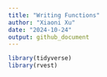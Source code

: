 ```yaml
---
title: "Writing Functions"
author: "Xiaoni Xu"
date: "2024-10-24"
output: github_document
---
```

```r
library(tidyverse)
library(rvest)
```

